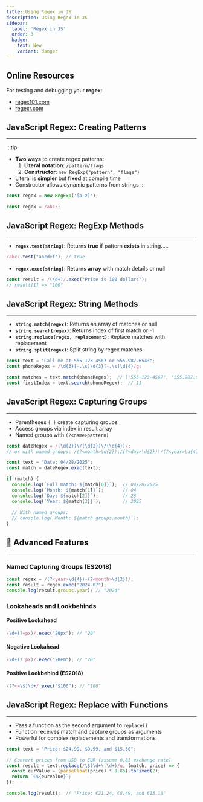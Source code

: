 ```yaml
---
title: Using Regex in JS
description: Using Regex in JS
sidebar:
  label: 'Regex in JS'
  order: 3
  badge:
    text: New
    variant: danger
---
```


## Online Resources 

For testing and debugging your **regex**:
* [regex101.com](https://regex101.com/)
* [regexr.com](https://regexr.com/)
  
## JavaScript Regex: Creating Patterns
---
:::tip
* **Two ways** to create regex patterns:
  1. **Literal notation**: `/pattern/flags`
  2. **Constructor**: `new RegExp("pattern", "flags")`
* Literal is **simpler** but **fixed** at compile time
* Constructor allows dynamic patterns from strings
:::

```javascript title="Example: Using a constructor"
const regex = new RegExp('[a-z]');
```

```javascript title="Example: Using literal notation"
const regex = /abc/;
```

## JavaScript Regex: RegExp Methods
---

* **`regex.test(string)`**: Returns **true** if pattern **exists** in string.....
```javascript
/abc/.test("abcdef"); // true
```
* **`regex.exec(string)`**: Returns **array** with match details or null

```javascript
const result = /(\d+)/.exec("Price is 100 dollars");
// result[1] => "100"
```

## JavaScript Regex: String Methods
---
* **`string.match(regex)`**: Returns an array of matches or null
* **`string.search(regex)`**: Returns index of first match or -1
* **`string.replace(regex, replacement)`**: Replace matches with replacement
* **`string.split(regex)`**: Split string by regex matches

```javascript
const text = "Call me at 555-123-4567 or 555.987.6543";
const phoneRegex = /\d{3}[-.\s]\d{3}[-.\s]\d{4}/g;

const matches = text.match(phoneRegex);  // ["555-123-4567", "555.987.6543"]
const firstIndex = text.search(phoneRegex);  // 11
```

## JavaScript Regex: Capturing Groups
---
* Parentheses `( )` create capturing groups
* Access groups via index in result array
* Named groups with `(?<name>pattern)`

```javascript
const dateRegex = /(\d{2})\/(\d{2})\/(\d{4})/;
// or with named groups: /(?<month>\d{2})\/(?<day>\d{2})\/(?<year>\d{4})/;

const text = "Date: 04/28/2025";
const match = dateRegex.exec(text);

if (match) {
  console.log(`Full match: ${match[0]}`);  // 04/28/2025
  console.log(`Month: ${match[1]}`);       // 04
  console.log(`Day: ${match[2]}`);         // 28
  console.log(`Year: ${match[3]}`);        // 2025
  
  // With named groups:
  // console.log(`Month: ${match.groups.month}`);
}
```
## 🧪 Advanced Features
---

### Named Capturing Groups (ES2018)
```js
const regex = /(?<year>\d{4})-(?<month>\d{2})/;
const result = regex.exec("2024-07");
console.log(result.groups.year); // "2024"
```

### Lookaheads and Lookbehinds

#### Positive Lookahead
```js
/\d+(?=px)/.exec("20px"); // "20"
```

#### Negative Lookahead
```js
/\d+(?!px)/.exec("20em"); // "20"
```

#### Positive Lookbehind (ES2018)
```js
/(?<=\$)\d+/.exec("$100"); // "100"
```

## JavaScript Regex: Replace with Functions
---
* Pass a function as the second argument to `replace()`
* Function receives match and capture groups as arguments
* Powerful for complex replacements and transformations

```javascript
const text = "Price: $24.99, $9.99, and $15.50";

// Convert prices from USD to EUR (assume 0.85 exchange rate)
const result = text.replace(/\$(\d+\.\d+)/g, (match, price) => {
  const eurValue = (parseFloat(price) * 0.85).toFixed(2);
  return `€${eurValue}`;
});

console.log(result);  // "Price: €21.24, €8.49, and €13.18"
```
